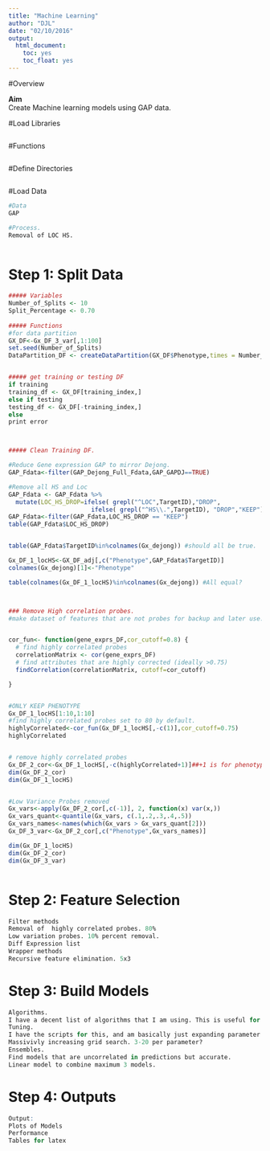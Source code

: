 ```yaml
---
title: "Machine Learning"
author: "DJL"
date: "02/10/2016"
output:
  html_document:
    toc: yes
    toc_float: yes
---
```


#Overview

**Aim**  
Create Machine learning models using GAP data. 


#Load Libraries
```r

```

#Functions
```r




```


#Define Directories
```r

```

#Load Data
```r




#Data
GAP

#Process.
Removal of LOC HS.



```

# Step 1: Split Data 
```r


##### Variables
Number_of_Splits <- 10
Split_Percentage <- 0.70
  
##### Functions
#for data partition
GX_DF<-Gx_DF_3_var[,1:100]
set.seed(Number_of_Splits)
DataPartition_DF <- createDataPartition(GX_DF$Phenotype,times = Number_of_Splits,  p = Split_Percentage, list = F)


##### get training or testing DF 
if training
training_df <- GX_DF[training_index,]
else if testing
testing_df <- GX_DF[-training_index,]
else
print error



##### Clean Training DF. 

#Reduce Gene expression GAP to mirror Dejong. 
GAP_Fdata<-filter(GAP_Dejong_Full_Fdata,GAP_GAPDJ==TRUE)

#Remove all HS and Loc
GAP_Fdata <- GAP_Fdata %>% 
  mutate(LOC_HS_DROP=ifelse( grepl("^LOC",TargetID),"DROP",
                       ifelse( grepl("^HS\\.",TargetID), "DROP","KEEP"))) 
GAP_Fdata<-filter(GAP_Fdata,LOC_HS_DROP == "KEEP")
table(GAP_Fdata$LOC_HS_DROP)


table(GAP_Fdata$TargetID%in%colnames(Gx_dejong)) #should all be true. 

Gx_DF_1_locHS<-GX_DF_adj[,c("Phenotype",GAP_Fdata$TargetID)]
colnames(Gx_dejong)[1]<-"Phenotype"

table(colnames(Gx_DF_1_locHS)%in%colnames(Gx_dejong)) #All equal?



### Remove High correlation probes. 
#make dataset of features that are not probes for backup and later use.


cor_fun<- function(gene_exprs_DF,cor_cutoff=0.8) {
  # find highly correlated probes
  correlationMatrix <- cor(gene_exprs_DF)
  # find attributes that are highly corrected (ideally >0.75)
  findCorrelation(correlationMatrix, cutoff=cor_cutoff)

}


#ONLY KEEP PHENOTYPE
Gx_DF_1_locHS[1:10,1:10]
#find highly correlated probes set to 80 by default.
highlyCorrelated<-cor_fun(Gx_DF_1_locHS[,-c(1)],cor_cutoff=0.75)
highlyCorrelated


# remove highly correlated probes
Gx_DF_2_cor<-Gx_DF_1_locHS[,-c(highlyCorrelated+1)]##+1 is for phenotype col. Adds 1 to each number. 
dim(Gx_DF_2_cor)
dim(Gx_DF_1_locHS)


#Low Variance Probes removed
Gx_vars<-apply(Gx_DF_2_cor[,c(-1)], 2, function(x) var(x,))
Gx_vars_quant<-quantile(Gx_vars, c(.1,.2,.3,.4,.5))
Gx_vars_names<-names(which(Gx_vars > Gx_vars_quant[2]))
Gx_DF_3_var<-Gx_DF_2_cor[,c("Phenotype",Gx_vars_names)]

dim(Gx_DF_1_locHS)
dim(Gx_DF_2_cor)
dim(Gx_DF_3_var)



```

# Step 2: Feature Selection 
```r

Filter methods
Removal of  highly correlated probes. 80%
Low variation probes. 10% percent removal.
Diff Expression list 
Wrapper methods
Recursive feature elimination. 5x3


```

# Step 3: Build Models 
```r

Algorithms. 
I have a decent list of algorithms that I am using. This is useful for ensemble aswell. Not changing anything here.5x3 - 10x10 fold cross validation. 
Tuning.
I have the scripts for this, and am basically just expanding parameter search. 
Massivivly increasing grid search. 3-20 per parameter?
Ensembles.
Find models that are uncorrelated in predictions but accurate.
Linear model to combine maximum 3 models. 

```


# Step 4: Outputs
```r

Output:
Plots of Models
Performance
Tables for latex


```